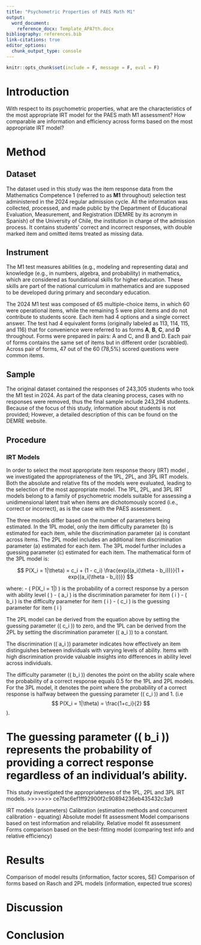 ```yaml
---
title: "Psychometric Properties of PAES Math M1"
output:
  word_document:
    reference_docx: Template_APA7th.docx
bibliography: references.bib
link-citations: true
editor_options: 
  chunk_output_type: console
---
```


```r
knitr::opts_chunk$set(include = F, message = F, eval = F)
```

# Introduction

With respect to its psychometric properties, what are the characteristics of the most appropriate IRT model for the PAES math M1 assessment? How comparable are information and efficiency across forms based on the most appropriate IRT model?

# Method

## Dataset

The dataset used in this study was the item response data from the Mathematics Competence 1 (referred to as **M1** throughout) selection test administered in the 2024 regular admission cycle. All the information was collected, processed, and made public by the Department of Educational Evaluation, Measurement, and Registration (DEMRE by its acronym in Spanish) of the University of Chile, the institution in charge of the admission process. It contains students' correct and incorrect responses, with double marked item and omitted items treated as missing data. 

## Instrument

The M1 test measures abilities (e.g., modeling and representing data) and knowledge (e.g., in numbers, algebra, and probability) in mathematics, which are considered as foundational skills for higher education. These skills are part of the national curriculum in mathematics and are supposed to be developed during primary and secondary education.

The 2024 M1 test was composed of 65 multiple-choice items, in which 60 were operational items, while the remaining 5 were pilot items and do not contribute to students score. Each item had 4 options and a single correct answer. The test had 4 equivalent forms (originally labeled as 113, 114, 115, and 116) that for convenience were referred to as forms **A**, **B**, **C**, and **D** throughout. Forms were prepared in pairs: A and C, and B and D. Each pair of forms contains the same set of items but in different order (scrabbled). Across pair of forms, 47 out of the 60 (78,5%) scored questions were common items.

## Sample

The original dataset contained the responses of 243,305 students who took the M1 test in 2024. As part of the data cleaning process, cases with no responses were removed, thus the final sample include 243,294 students. Because of the focus of this study, information about students is not provided; However, a detailed description of this can be found on the DEMRE website.

## Procedure

### IRT Models
In order to select the most appropriate item response theory (IRT) model , we investigated the appropriateness of the 1PL, 2PL, and 3PL IRT models. Both the absolute and relative fits of the models were evaluated, leading to the selection of the most appropriate model. The 1PL, 2PL, and 3PL IRT models belong to a family of psychometric models suitable for assessing a unidimensional latent trait when items are dichotomously scored (i.e., correct or incorrect), as is the case with the PAES assessment.

The three models differ based on the number of parameters being estimated. In the 1PL model, only the item difficulty parameter (b) is estimated for each item, while the discrimination parameter (a) is constant across items. The 2PL model includes an additional item discrimination parameter (a) estimated for each item. The 3PL model further includes a guessing parameter (c) estimated for each item. The mathematical form of the 3PL model is:

$$
P(X_i = 1|\theta) = c_i + (1 - c_i) \frac{exp{(a_i(\theta - b_i))}}{1 + exp{(a_i(\theta - b_i))}}
$$

where:
- \( P(X_i = 1|\theta) \) is the probability of a correct response by a person with ability level \( \theta \)
- \( a_i \) is the discrimination parameter for item \( i \)
- \( b_i \) is the difficulty parameter for item \( i \)
- \( c_i \) is the guessing parameter for item \( i \)

The 2PL model can be derived from the equation above by setting the guessing parameter (\( c_i \)) to zero, and the 1PL can be derived from the 2PL by setting the discrimination parameter (\( a_i \)) to a constant.

The discrimination (\( a_i \)) parameter indicates how effectively an item distinguishes between individuals with varying levels of ability. Items with high discrimination provide valuable insights into differences in ability level across individuals.

The difficulty parameter (\( b_i \)) denotes the point on the ability scale where the probability of a correct response equals 0.5 for the 1PL and 2PL models. For the 3PL model, it denotes the point where the probability of a correct response is halfway between the guessing parameter (\( c_i \)) and 1. (i.e $$ P(X_i = 1|\theta) = \frac{1+c_i}{2} $$).

The guessing parameter (\( b_i \)) represents the probability of providing a correct response regardless of an individual's ability. 
=======

This study investigated the appropriateness of the 1PL, 2PL and 3PL IRT models.
>>>>>>> ce7fac6ef1ff92900f2c90894236eb435432c3a9

IRT models (parameters)
Calibration (estimation methods and concurrent calibration - equating)
Absolute model fit assessment
Model comparisons based on test information and reliability. Relative model fit assessment
Forms comparison based on the best-fitting model (comparing test info and relative efficiency)

# Results

Comparison of model results (information, factor scores, SE)
Comparison of forms based on Rasch and 2PL models (information, expected true scores)

# Discussion

# Conclusion
